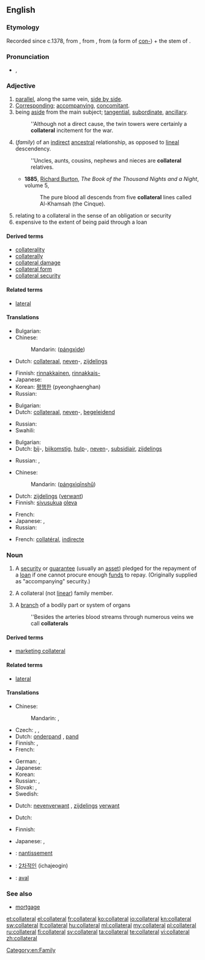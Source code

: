 ==English==

===Etymology===
Recorded since c.1378, from {{etyl|fro|en}}, from {{etyl|ML.|en}} {{term|collateralis|collaterālis}}, from {{etyl|la|en}} {{term|col-||together with|lang=la}} (a form of [[con-]]) + the stem of {{term|latus||side}}.

===Pronunciation===
* {{IPA|/kəˈlætəɹəl/}}, {{X-SAMPA|/k@"l{t@r@l/}}

===Adjective===
{{en-adj|-}}

# [[parallel]], along the same vein, [[side by side]].
# [[corresponding|Corresponding]]; [[accompanying]], [[concomitant]].
# being [[aside]] from the main subject; [[tangential]], [[subordinate]], [[ancillary]].
#: ''Although not a direct cause,  the twin towers were certainly a '''collateral''' incitement for the war.
# (''family'') of an [[indirect]] [[ancestral]] relationship, as opposed to [[lineal]] descendency.
#: ''Uncles, aunts, cousins, nephews and nieces are '''collateral''' relatives.
#* '''1885''', [[w:Richard Francis Burton|Richard Burton]], ''The Book of the Thousand Nights and a Night'', volume 5,
#*: The pure blood all descends from five '''collateral''' lines called Al-Khamsah (the Cinque).
# relating to a collateral in the sense of an obligation or security
# expensive to the extent of being paid through a loan

====Derived terms====
* [[collaterality]]
* [[collaterally]]
* [[collateral damage]]
* [[collateral form]]
* [[collateral security]]

====Related terms====
* [[lateral]]

====Translations====
{{trans-top|parallel, along the same vein}}
* Bulgarian: {{t+|bg|успореден}}
* Chinese:
*: Mandarin: {{zh-ts|[[旁系]]的|[[旁系]]的}} ([[páng]][[xì]][[de]])
* Dutch: [[collateraal]], [[neven]]-, [[zijdelings]]
{{trans-mid}}
* Finnish: [[rinnakkainen]], [[rinnakkais-]]
* Japanese: {{t-|ja|傍系の|tr=bōkei no}}
* Korean: [[평행한]] (pyeonghaenghan)
* Russian: {{t+|ru|боковой|tr=bokovój|sc=Cyrl}}
{{trans-bottom}}

{{trans-top|accompanying, concomitant}}
* Bulgarian: {{t+|bg|съпътствуващ}}
* Dutch: [[collateraal]], [[neven]]-, [[begeleidend]]
{{trans-mid}}
* Russian: {{t+|ru|сопутствующий|tr=sopútstvujuščij}}
* Swahili: {{t+|sw|dhamana}}
{{trans-bottom}}

{{trans-top|aside from the main subject; tangential, subordinate, ancillary}}
* Bulgarian: {{t+|bg|косвен}}
* Dutch: [[bij]]-, [[bijkomstig]], [[hulp]]-, [[neven]]-, [[subsidiair]], [[zijdelings]]
{{trans-mid}}
* Russian: {{t+|ru|побочный|tr=pobóčnyj|sc=Cyrl}}, {{t+|ru|косвенный|tr=kósvennyj|sc=Cyrl}}
{{trans-bottom}}

{{trans-top|of an indirect, not linear ancestral family relationship}}
* Chinese:
*: Mandarin: {{zh-ts|[[旁系]][[親屬]]|[[旁系]][[亲属]]}} ([[páng]][[xì]][[qīn]][[shǔ]])
* Dutch: [[zijdelings]] ([[verwant]])
* Finnish: [[sivusuku]]a [[oleva]]
{{trans-mid}}
* French: {{t+|fr|collatéral}}
* Japanese: {{t-|ja|傍系親族の|tr=bōkei-shinzoku no}}, {{t-|ja|傍系縁者の|tr=bōkei-enja no}}
* Russian: {{t+|ru|боковой|tr=bokovój}}
{{trans-bottom}}

{{checktrans-top}}
* French: [[collatéral]], [[indirecte]]
{{trans-bottom}}

===Noun===
{{wikipedia}}
{{en-noun}}

# A [[security]] or [[guarantee]] (usually an [[asset]]) pledged for the repayment of a [[loan]] if one cannot procure enough [[fund]]s to repay. (Originally supplied as "accompanying" security.)
# {{context|now|_|rare}} A collateral (not [[linear]]) family member.
# A [[branch]] of a bodily part or system of organs
#: ''Besides the arteries blood streams through numerous veins we call '''collaterals'''

====Derived terms====
* [[marketing collateral]]

====Related terms====
* [[lateral]]

====Translations====
{{trans-top|security or guarantee}}
* Chinese:
*: Mandarin: {{t|cmn|擔保|sc=Hani}}, {{t|cmn|担保|tr=dānbǎo|sc=Hani}}
* Czech: {{t-|cs|kolaterál|m}}, {{t-|cs|zajištění|n}}, {{t-|cs|zástava|f}}
* Dutch: [[onderpand]] {{n}}, [[pand]] {{n}}
* Finnish: {{t+|fi|pantti}}, {{t+|fi|vakuus}}
* French: {{t+|fr|collatéral|m}}
{{trans-mid}}
* German: {{t+|de|Sicherheit|f}}, {{t+|de|Pfand|m}}
* Japanese: {{t+|ja|担保|tr=たんぽ, tanpo|sc=Jpan}}
* Korean: {{t+|ko|담보물|tr=dambomul|sc=Kore}}
* Russian: {{t+|ru|поручительство|n|tr=poručítelʹstvo|sc=Cyrl}}, {{t+|ru|залог|m|tr=zalóg|sc=Cyrl}}
* Slovak: {{t-|sk|záloha|f}}, {{t-|sk|zástava|f}}
* Swedish: {{t+|sv|pant}}
{{trans-bottom}}

{{trans-top|collateral relative}}
* Dutch: [[nevenverwant]] {{m}}, [[zijdelings]] [[verwant]] {{m}}
{{trans-mid}}
{{trans-bottom}}

{{trans-top|branch of a bodily part}}
* Dutch: {{t-|nl|vertakking}}
{{trans-mid}}
{{trans-bottom}}

{{trans-top|printed materials to present business information}}
* Finnish: {{t+|fi|vakuus}}
{{trans-mid}}
* Japanese: {{t+|ja|パンフレット|tr=panfuretto}}, {{t-|ja|カタログ|tr=katarogu}}
{{trans-bottom}}

{{checktrans-top}}
* {{ttbc|fr}}: [[nantissement]] {{m}}
{{trans-mid}}
* {{ttbc|ko}}: [[2차적인]] (ichajeogin)
* {{ttbc|es}}: [[aval]]
{{trans-bottom}}

===See also===
* [[mortgage]]

[[Category:en:Family]]

[[et:collateral]]
[[el:collateral]]
[[fr:collateral]]
[[ko:collateral]]
[[io:collateral]]
[[kn:collateral]]
[[sw:collateral]]
[[lt:collateral]]
[[hu:collateral]]
[[ml:collateral]]
[[my:collateral]]
[[pl:collateral]]
[[ru:collateral]]
[[fi:collateral]]
[[sv:collateral]]
[[ta:collateral]]
[[te:collateral]]
[[vi:collateral]]
[[zh:collateral]]